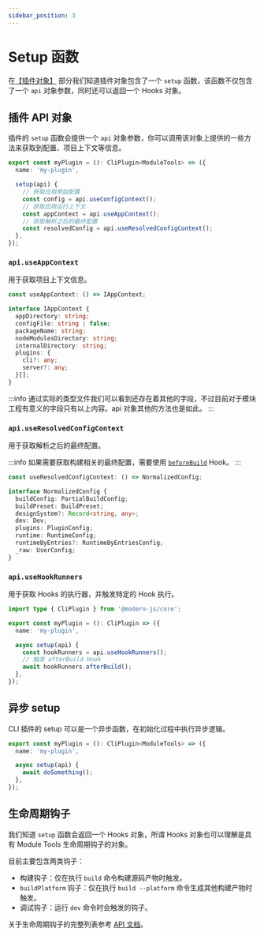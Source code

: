 ```yaml
---
sidebar_position: 3
---
```


# Setup 函数

在[【插件对象】](/plugins/guide/plugin-object) 部分我们知道插件对象包含了一个 `setup` 函数，该函数不仅包含了一个 `api` 对象参数，同时还可以返回一个 Hooks 对象。

## 插件 API 对象

插件的 `setup` 函数会提供一个 `api` 对象参数，你可以调用该对象上提供的一些方法来获取到配置、项目上下文等信息。

```ts
export const myPlugin = (): CliPlugin<ModuleTools> => ({
  name: 'my-plugin',

  setup(api) {
    // 获取应用原始配置
    const config = api.useConfigContext();
    // 获取应用运行上下文
    const appContext = api.useAppContext();
    // 获取解析之后的最终配置
    const resolvedConfig = api.useResolvedConfigContext();
  },
});
```

### `api.useAppContext`

用于获取项目上下文信息。

```ts
const useAppContext: () => IAppContext;

interface IAppContext {
  appDirectory: string;
  configFile: string | false;
  packageName: string;
  nodeModulesDirectory: string;
  internalDirectory: string;
  plugins: {
    cli?: any;
    server?: any;
  }[];
}
```

:::info
通过实际的类型文件我们可以看到还存在着其他的字段，不过目前对于模块工程有意义的字段只有以上内容。api 对象其他的方法也是如此。
:::

### `api.useResolvedConfigContext`

用于获取解析之后的最终配置。

:::info
如果需要获取构建相关的最终配置，需要使用 [`beforeBuild`]() Hook。
:::

```ts
const useResolvedConfigContext: () => NormalizedConfig;

interface NormalizedConfig {
  buildConfig: PartialBuildConfig;
  buildPreset: BuildPreset;
  designSystem?: Record<string, any>;
  dev: Dev;
  plugins: PluginConfig;
  runtime: RuntimeConfig;
  runtimeByEntries?: RuntimeByEntriesConfig;
  _raw: UserConfig;
}
```

### `api.useHookRunners`

用于获取 Hooks 的执行器，并触发特定的 Hook 执行。

```ts
import type { CliPlugin } from '@modern-js/core';

export const myPlugin = (): CliPlugin => ({
  name: 'my-plugin',

  async setup(api) {
    const hookRunners = api.useHookRunners();
    // 触发 afterBuild Hook
    await hookRunners.afterBuild();
  },
});
```

## 异步 setup

CLI 插件的 setup 可以是一个异步函数，在初始化过程中执行异步逻辑。

```ts
export const myPlugin = (): CliPlugin<ModuleTools> => ({
  name: 'my-plugin',

  async setup(api) {
    await doSomething();
  },
});
```

## 生命周期钩子

我们知道 `setup` 函数会返回一个 Hooks 对象，所谓 Hooks 对象也可以理解是具有 Module Tools 生命周期钩子的对象。

目前主要包含两类钩子：

- 构建钩子：仅在执行 `build` 命令构建源码产物时触发。
- `buildPlatform` 钩子：仅在执行 `build --platform` 命令生成其他构建产物时触发。
- 调试钩子：运行 `dev` 命令时会触发的钩子。

关于生命周期钩子的完整列表参考 [API 文档](/api/plugin-api/plugin-hooks)。
